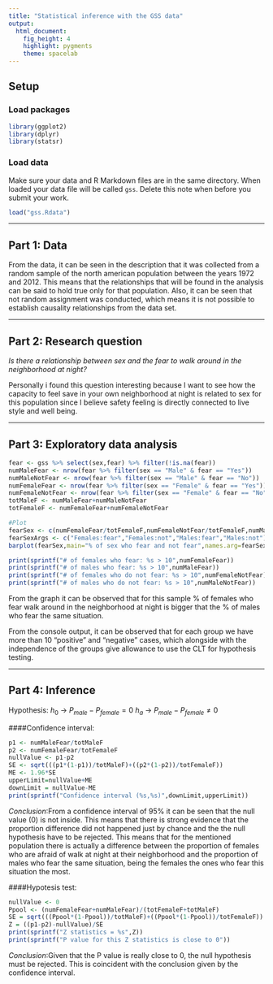 ---
title: "Statistical inference with the GSS data"
output: 
  html_document: 
    fig_height: 4
    highlight: pygments
    theme: spacelab
---

## Setup

### Load packages

```{r load-packages, message = FALSE}
library(ggplot2)
library(dplyr)
library(statsr)
```

### Load data

Make sure your data and R Markdown files are in the same directory. When loaded
your data file will be called `gss`. Delete this note when before you submit 
your work. 

```{r load-data}
load("gss.Rdata")
```



* * *

## Part 1: Data
From the data, it can be seen in the description that it was collected from a random sample of the north american population between the years 1972 and 2012. This means that the relationships that will be found in the analysis can be said to hold true only for that population. Also, it can be seen that not random assignment was conducted, which means it is not possible to establish causality relationships from the data set.

* * *

## Part 2: Research question

*Is there a relationship between sex and the fear to walk around in the neighborhood at night?*

Personally i found this question interesting because I want to see how the capacity to feel save in your own neighborhood at night is related to sex for this population since I believe safety feeling is directly connected to live style and well being. 

* * *

## Part 3: Exploratory data analysis
```{r}
fear <- gss %>% select(sex,fear) %>% filter(!is.na(fear))
numMaleFear <- nrow(fear %>% filter(sex == "Male" & fear == "Yes"))
numMaleNotFear <- nrow(fear %>% filter(sex == "Male" & fear == "No"))
numFemaleFear <- nrow(fear %>% filter(sex == "Female" & fear == "Yes"))
numFemaleNotFear <- nrow(fear %>% filter(sex == "Female" & fear == "No"))
totMaleF <- numMaleFear+numMaleNotFear
totFemaleF <- numFemaleFear+numFemaleNotFear

#Plot
fearSex <- c(numFemaleFear/totFemaleF,numFemaleNotFear/totFemaleF,numMaleFear/totMaleF,numMaleNotFear/totMaleF)*100
fearSexArgs <- c("Females:fear","Females:not","Males:fear","Males:not")
barplot(fearSex,main="% of sex who fear and not fear",names.arg=fearSexArgs,ylim=c(0,100),ylab="%")

print(sprintf("# of females who fear: %s > 10",numFemaleFear))
print(sprintf("# of males who fear: %s > 10",numMaleFear))
print(sprintf("# of females who do not fear: %s > 10",numFemaleNotFear))
print(sprintf("# of males who do not fear: %s > 10",numMaleNotFear))

```
From the graph it can be observed that for this sample % of females who fear walk around in the neighborhood at night is bigger that the % of males who fear the same situation. 

From the console output, it can be observed that for each group we have more than 10 "positive" and "negative" cases, which alongside with the independence of the groups give allowance to use the CLT for hypothesis testing. 

* * *

## Part 4: Inference

Hypothesis:
  $h_0$ -> $P_{male}-P_{female}=0$
  $h_a$ -> $P_{male}-P_{female}\neq0$
  
####Confidence interval:
```{r}
p1 <- numMaleFear/totMaleF
p2 <- numFemaleFear/totFemaleF
nullValue <- p1-p2
SE <- sqrt(((p1*(1-p1))/totMaleF)+((p2*(1-p2))/totFemaleF))
ME <- 1.96*SE
upperLimit=nullValue+ME
downLimit = nullValue-ME
print(sprintf("Confidence interval (%s,%s)",downLimit,upperLimit))

```
*Conclusion*:From a confidence interval of 95% it can be seen that the null value (0) is not inside. This means that there is strong evidence that the proportion difference did not happened just by chance and the the null hypothesis have to be rejected. This means that for the mentioned population there is actually a difference between the proportion of females who are afraid of walk at night at their neighborhood and the proportion of males who fear the same situation, being the females the ones who fear this situation the most.

####Hypotesis test:
```{r}
nullValue <- 0
Ppool <- (numFemaleFear+numMaleFear)/(totFemaleF+totMaleF)
SE = sqrt(((Ppool*(1-Ppool))/totMaleF)+((Ppool*(1-Ppool))/totFemaleF))
Z = ((p1-p2)-nullValue)/SE
print(sprintf("Z statistics = %s",Z))
print(sprintf("P value for this Z statistics is close to 0"))
```
*Conclusion*:Given that the P value is really close to 0, the null hypothesis must be rejected. This is coincident with the conclusion given by the confidence interval.
